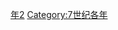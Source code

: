 {{Catnav|頁面分類|历史|歷史時代|年|7世纪各年}}
{{Commons category|672}}

[[Category:670年代|年2]]
[[Category:7世纪各年|Category:7世纪各年]]